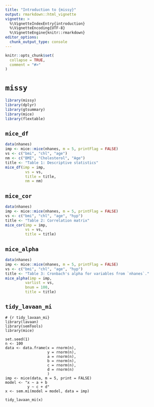 ```yaml
---
title: "Introduction to {missy}"
output: rmarkdown::html_vignette
vignette: >
  %\VignetteIndexEntry{introduction}
  %\VignetteEncoding{UTF-8}
  %\VignetteEngine{knitr::rmarkdown}
editor_options: 
  chunk_output_type: console
---
```


```r
knitr::opts_chunk$set(
  collapse = TRUE,
  comment = "#>"
)
```

# `missy`

```r
library(missy)
library(dplyr)
library(gtsummary)
library(mice)
library(flextable)
```

## `mice_df`

```r
data(nhanes)
imp <- mice::mice(nhanes, m = 5, printFlag = FALSE)
vs <- c("bmi", "chl", "age")
nm <- c("BMI", "Cholesterol", "Age")
title <- "Table 1: Descriptive statistics"
mice_df(imp = imp,
         vs = vs,
         title = title,
         nm = nm)
```

## `mice_cor`

```r
data(nhanes)
imp <- mice::mice(nhanes, m = 5, printFlag = FALSE)
vs <- c("bmi", "chl", "age", "hyp")
title <- "Table 2: Correlation matrix"
mice_cor(imp = imp,
         vs = vs,
         title = title)
```

## `mice_alpha`

```r
data(nhanes)
imp <- mice::mice(nhanes, m = 5, printFlag = FALSE)
vs <- c("bmi", "chl", "age", "hyp")
title <- "Table 3: Cronbach's alpha for variables from `nhanes`."
mice_alpha(imp = imp,
         varlist = vs,
         bnum = 100,
         title = title)
```

## `tidy_lavaan_mi`

```
# {r tidy_lavaan_mi}
library(lavaan)
library(semTools)
library(mice)

set.seed(1)
n <- 100
data <- data.frame(x = rnorm(n), 
                   y = rnorm(n),
                   a = rnorm(n),
                   b = rnorm(n),
                   c = rnorm(n),
                   d = rnorm(n)
                   )
imp <- mice(data, m = 5, print = FALSE)
model <- "x ~ a + b
          y ~ c + d"
x <- sem.mi(model = model, data = imp)

tidy_lavaan_mi(x)
```
